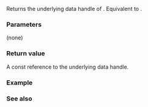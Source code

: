 {{cpp/container/mdspan/title|data_handle}}
{{cpp/container/mdspan/navbar}}
{{dcl begin}}
{{dcl|since=c++23|
constexpr const data_handle_type&amp; data_handle() const noexcept;
}}
{{dcl end}}

Returns the underlying data handle of {{rlpt|/#Member types|data_handle_type}}. Equivalent to {{box|{{c/core|return}}{{tt|&amp;#32;}}{{rlpi|/#Data members|ptr_}}{{c/core|;}}}}.

===Parameters===
(none)

===Return value===
A const reference to the underlying data handle.

===Example===
{{example
|code=
|output=
}}

===See also===
{{todo}}

{{langlinks|de|es|ja|ru|zh}}